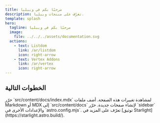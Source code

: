 ```yaml
---
title: مرحبًا بكم في ويبليا
description: تعرّف على منتجات ويبليا.
template: splash
hero:
  tagline: مرحبًا بكم في ويبليا
  image:
    file: ../../../assets/documentation.svg
  actions:
    - text: Listdom
      link: /ar/listdom
      icon: right-arrow
    - text: Vertex Addons
      link: /ar/vertex
      icon: right-arrow
---
```



## الخطوات التالية

<CardGrid stagger>
        <Card title="تحديث المحتوى" icon="pencil">
                حرّر `src/content/docs/index.mdx` لمشاهدة تغييرات هذه الصفحة.
        </Card>
        <Card title="إضافة محتوى جديد" icon="add-document">
                أضف ملفات Markdown أو MDX إلى `src/content/docs` لإنشاء صفحات جديدة.
        </Card>
        <Card title="إعداد موقعك" icon="setting">
                حرّر `sidebar` والإعدادات الأخرى في `astro.config.mjs`.
        </Card>
        <Card title="قراءة التوثيق" icon="open-book">
                تعرّف على المزيد في [توثيق Starlight](https://starlight.astro.build/).
        </Card>
</CardGrid>
